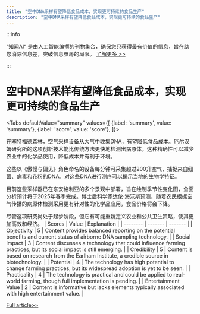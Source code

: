 ```yaml
---
title: "空中DNA采样有望降低食品成本，实现更可持续的食品生产"
description: "空中DNA采样有望降低食品成本，实现更可持续的食品生产"
---
```



:::info

“知闻AI“ 是由人工智能编撰的刊物集合，确保您只获得最有价值的信息，旨在助您消除信息差，突破信息茧房的局限。  [了解更多 >>](/)

:::

# 空中DNA采样有望降低食品成本，实现更可持续的食品生产


<Tabs
	defaultValue="summary"
	values={[
	{label: 'summary', value: 'summary'},
	{label: 'score', value: 'score'},
]}>
<TabItem value="summary">


在塞特福德森林，空气采样设备从大气中收集DNA，有望降低食品成本。厄尔汉姆研究所的这项创新技术能比传统方法更快地检测出病原体。这种精确性可以减少农业中的化学品使用，降低成本并有利于环境。

这些以《傲慢与偏见》角色命名的设备每分钟可采集超过200升空气，捕捉来自细菌、病毒和花粉的DNA。对这些DNA进行测序可以揭示当地的生物学特征。

目前这些采样器已在东安格利亚的多个景观中部署，旨在绘制季节性变化图，全面分析预计将于2025年春季完成。博士后科学家达伦·海沃斯预测，随着农民根据空气传播的病原体检测采用更有针对性的化学品应用，食品价格将会下降。

尽管这项研究尚处于起步阶段，但它有可能重新定义农业和公共卫生策略，使其更加高效和经济。
</TabItem>
<TabItem value="score">
	| Scores     | Value   | Explanation |
	| -------- | ------- | ------- |
	| Objectivity  | 5    | Content provides balanced reporting on the potential benefits and current status of airborne DNA sampling technology.    |
	| Social Impact | 3     | Content discusses a technology that could influence farming practices, but its social impact is still emerging.    |
	| Credibility    | 5    | Content is based on research from the Earlham Institute, a credible source in biotechnology.    |
	| Potential    | 4    | The technology has high potential to change farming practices, but its widespread adoption is yet to be seen.    |
	| Practicality    | 4    | The technology is practical and could be applied to real-world farming, though full implementation is pending.    |
	| Entertainment Value    | 2    | Content is informative but lacks elements typically associated with high entertainment value.    |
</TabItem>
</Tabs>

[Full article>>](https://www.bbc.com/news/articles/c99zn92g2qgo)
